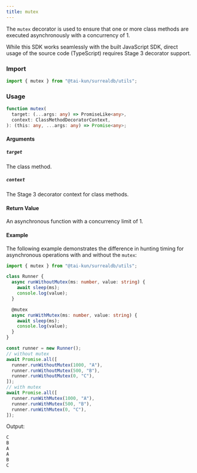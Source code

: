 ```yaml
---
title: mutex
---
```



The `mutex` decorator is used to ensure that one or more class methods are executed asynchronously with a concurrency of 1.

<Aside type="caution">
  While this SDK works seamlessly with the built JavaScript SDK, direct usage of the source code (TypeScript) requires Stage 3 decorator support.
</Aside>

### Import

```ts
import { mutex } from "@tai-kun/surrealdb/utils";
```

### Usage

```ts
function mutex(
  target: (...args: any) => PromiseLike<any>,
  context: ClassMethodDecoratorContext,
): (this: any, ...args: any) => Promise<any>;
```

#### Arguments

##### `target`

The class method.

##### `context`

The Stage 3 decorator context for class methods.

#### Return Value

An asynchronous function with a concurrency limit of 1.

#### Example

The following example demonstrates the difference in hunting timing for asynchronous operations with and without the `mutex`:

```ts
import { mutex } from "@tai-kun/surrealdb/utils";

class Runner {
  async runWithoutMutex(ms: number, value: string) {
    await sleep(ms);
    console.log(value);
  }

  @mutex
  async runWithMutex(ms: number, value: string) {
    await sleep(ms);
    console.log(value);
  }
}

const runner = new Runner();
// without mutex
await Promise.all([
  runner.runWithoutMutex(1000, "A"),
  runner.runWithoutMutex(500, "B"),
  runner.runWithoutMutex(0, "C"),
]);
// with mutex
await Promise.all([
  runner.runWithMutex(1000, "A"),
  runner.runWithMutex(500, "B"),
  runner.runWithMutex(0, "C"),
]);
```

Output:

```js
C
B
A
A
B
C
```
